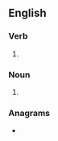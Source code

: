==English==

===Verb===
{{head|en|verb form}}

# {{en-third-person singular of|overrun}}

===Noun===
{{head|en|noun form}}

# {{plural of|overrun|lang=en}}

===Anagrams===
* {{anagrams|en|a=enorrsuv|runovers|runs over}}